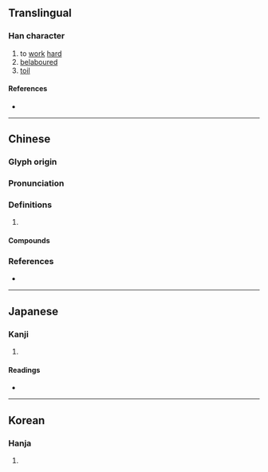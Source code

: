 {{also|勚}}
{{character info/new}}
==Translingual==

===Han character===
{{Han char|rn=19|rad=力|as=12|sn=14|four=44827|canj=PCKS|ids=⿰貰力}}

# to [[work]] [[hard]]
# [[belabour]]ed
# [[toil]]

====References====
* {{Han ref|kx=0149.180|dkj=02441|dj=0337.110|hdz=10380.020|uh=52E9|ud=21225|bh=E143|bd=57667}}

----

==Chinese==
{{zh-forms|s=勚}}

===Glyph origin===
{{Han etym}}

===Pronunciation===
{{zh-pron
|m=yì
|c=jai6,ji6
|mc=y
|oc=y
|cat=
}}

===Definitions===
{{zh-hanzi}}

# {{rfdef|zh}}

====Compounds====
{{zh-der|疲勩}}

===References===
* {{R:yue:Hanzi}}

----

==Japanese==

===Kanji===
{{ja-kanji|grade=|rs=力12}}

# {{rfdef|ja|sort=力12}}

====Readings====
* {{ja-readings|on=[[えい]] (ei), [[い]] (i), [[し]] (shi)|kun=[[いたつき]] (itatsuki), [[つかれる]] (tsukareru)}}

----

==Korean==

===Hanja===
{{ko-hanja|hangeul=[[예]], [[이]]|rv=ye, i|mr=ye, i}}

# {{rfdef|ko|sort=力12}}